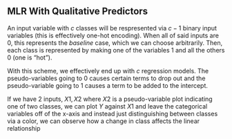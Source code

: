 ## MLR With Qualitative Predictors

An input variable with $c$ classes will be respresented via $c - 1$ binary input
variables (this is effectively one-hot encoding). When all of said inputs are
$0$, this represents the *baseline* case, which we can choose arbitrarily. Then,
each class is represented by making one of the variables $1$ and all the others
$0$ (one is "hot").

With this scheme, we effectively end up with $c$ regression models. The
pseudo-variables going to $0$ causes certain terms to drop out and the
pseudo-variable going to $1$ causes a term to be added to the intercept.

If we have 2 inputs, $X1, X2$ where $X2$ is a pseudo-variable plot indicating
one of two classes, we can plot $Y$ against $X1$ and leave the categorical
variables off of the x-axis and instead just distinguishing between classes via
a color, we can observe how a change in class affects the linear relationship
